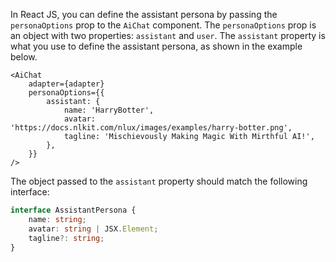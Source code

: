 In React JS, you can define the assistant persona by passing the `personaOptions` prop to the `AiChat` component.
The `personaOptions` prop is an object with two properties: `assistant` and `user`. The `assistant` property is what you use to
define the assistant persona, as shown in the example below.

```tsx
<AiChat
    adapter={adapter}
    personaOptions={{
        assistant: {
            name: 'HarryBotter',
            avatar: 'https://docs.nlkit.com/nlux/images/examples/harry-botter.png',
            tagline: 'Mischievously Making Magic With Mirthful AI!',
        },
    }}
/>
```

The object passed to the `assistant` property should match the following interface:

```typescript
interface AssistantPersona {
    name: string;
    avatar: string | JSX.Element;
    tagline?: string;
}
```
